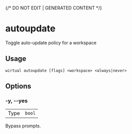 {/* DO NOT EDIT | GENERATED CONTENT */}

# autoupdate

Toggle auto-update policy for a workspace

## Usage

```console
wirtual autoupdate [flags] <workspace> <always|never>
```

## Options

### -y, --yes

|      |                   |
| ---- | ----------------- |
| Type | <code>bool</code> |

Bypass prompts.
